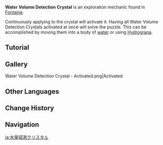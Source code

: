 {{Terminology Infobox
|image  = Water Volume Detection Crystal.png
|type   = Exploration
|region = Fontaine
}}
'''Water Volume Detection Crystal''' is an exploration mechanic found in [[Fontaine]].

Continuously applying {{Hydro}} to the crystal will activate it. Having all Water Volume Detection Crystals activated at once will solve the puzzle. This can be accomplished by moving them into a body of [[water]] or using [[Hydrograna]].

==Tutorial==
{{Tutorial|Water Volume Detection Crystals}}

==Gallery==
<gallery>
Water Volume Detection Crystal - Activated.png|Activated
</gallery>

==Other Languages==
{{Other Languages
|en      = Water Volume Detection Crystal
|zhs     = 水量侦测晶体
|zhs_rm  = Shuǐliàng Zhēncè Jīngtǐ
|zht     = 水量偵測晶體
|zht_rm  = Shuǐliàng Zhēncè Jīngtǐ
|zh_tl   = Water Volume Detection Crystal
|ja      = 水量探測クリスタル
|ja_rm   = Suiryou Tansoku Kurisutaru
|ja_tl   = 
|ko      = 습도 감지 결정
|ko_rm   = 
|ko_tl   = 
|es      = Cristal hidrómetro
|es_tl   = Hydrometer Crystal
|fr      = Cristal de mesure d'eau
|fr_tl   = Water Measurement Crystal
|ru      = Кристалл разведки уровня воды
|ru_tl   = 
|th      = คริสตัลตรวจจับน้ำ
|th_rm   = 
|th_tl   = 
|vi      = Tinh Thể Đo Mực Nước
|vi_tl   = 
|de      = Wassermengen-Erkennungskristall
|de_tl   = Water Volume Detection Crystal
|id      = Kristal Pendeteksi Volume Air
|id_tl   = Water Volume Detection Crystals
|pt      = Cristais Detectores de Volume da Água
|pt_tl   = 
|tr      = Su Seviyesi Saptama Kristali
|tr_tl   = Water Level Detection Crystal
|it      = Cristalli rivelatori del volume dell'acqua
|it_tl   = 
}}

==Change History==
{{Change History|4.0}}
<!--
==References==
{{Reflist}}
-->
==Navigation==
{{Exploration Navbox|Fontaine}}

[[ja:水量探測クリスタル]]